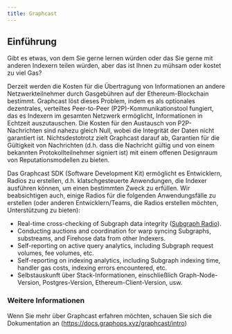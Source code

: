 ```yaml
---
title: Graphcast
---
```


## Einführung

Gibt es etwas, von dem Sie gerne lernen würden oder das Sie gerne mit anderen Indexern teilen würden, aber das ist Ihnen zu mühsam oder kostet zu viel Gas?

Derzeit werden die Kosten für die Übertragung von Informationen an andere Netzwerkteilnehmer durch Gasgebühren auf der Ethereum-Blockchain bestimmt. Graphcast löst dieses Problem, indem es als optionales dezentrales, verteiltes Peer-to-Peer (P2P)-Kommunikationstool fungiert, das es Indexern im gesamten Netzwerk ermöglicht, Informationen in Echtzeit auszutauschen. Die Kosten für den Austausch von P2P-Nachrichten sind nahezu gleich Null, wobei die Integrität der Daten nicht garantiert ist. Nichtsdestotrotz zielt Graphcast darauf ab, Garantien für die Gültigkeit von Nachrichten (d.h. dass die Nachricht gültig und von einem bekannten Protokollteilnehmer signiert ist) mit einem offenen Designraum von Reputationsmodellen zu bieten.

Das Graphcast SDK (Software Development Kit) ermöglicht es Entwicklern, Radios zu erstellen, d.h. klatschgesteuerte Anwendungen, die Indexer ausführen können, um einen bestimmten Zweck zu erfüllen. Wir beabsichtigen auch, einige Radios für die folgenden Anwendungsfälle zu erstellen (oder anderen Entwicklern/Teams, die Radios erstellen möchten, Unterstützung zu bieten):

- Real-time cross-checking of Subgraph data integrity ([Subgraph Radio](https://docs.graphops.xyz/graphcast/radios/subgraph-radio/intro)).
- Conducting auctions and coordination for warp syncing Subgraphs, substreams, and Firehose data from other Indexers.
- Self-reporting on active query analytics, including Subgraph request volumes, fee volumes, etc.
- Self-reporting on indexing analytics, including Subgraph indexing time, handler gas costs, indexing errors encountered, etc.
- Selbstauskunft über Stack-Informationen, einschließlich Graph-Node-Version, Postgres-Version, Ethereum-Client-Version, usw.

### Weitere Informationen

Wenn Sie mehr über Graphcast erfahren möchten, schauen Sie sich die Dokumentation an (https://docs.graphops.xyz/graphcast/intro)
